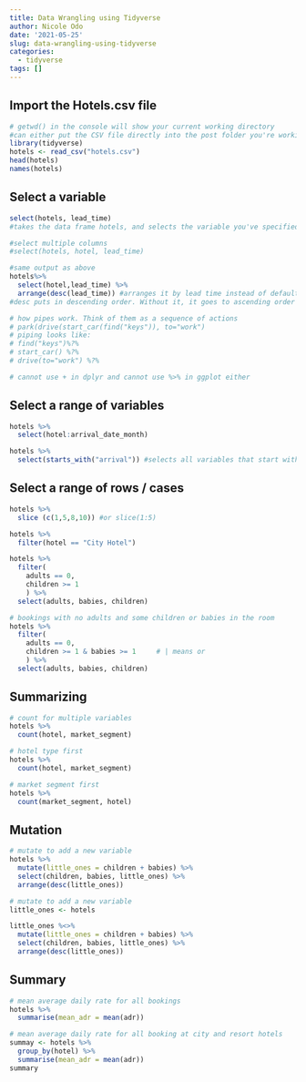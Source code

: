 ```yaml
---
title: Data Wrangling using Tidyverse
author: Nicole Odo
date: '2021-05-25'
slug: data-wrangling-using-tidyverse
categories:
  - tidyverse
tags: []
---
```


## Import the Hotels.csv file
```r
# getwd() in the console will show your current working directory
#can either put the CSV file directly into the post folder you're working in OR Environment - Import Data Set - From Text(readr)
library(tidyverse)
hotels <- read_csv("hotels.csv")
head(hotels)
names(hotels)
```
## Select a variable
```r
select(hotels, lead_time)
#takes the data frame hotels, and selects the variable you've specified and creates  a new data frame

#select multiple columns
#select(hotels, hotel, lead_time)

#same output as above
hotels%>%
  select(hotel,lead_time) %>%
  arrange(desc(lead_time)) #arranges it by lead time instead of default of the format of the file. Takes input from the previous step, then executes this command
#desc puts in descending order. Without it, it goes to ascending order

# how pipes work. Think of them as a sequence of actions
# park(drive(start_car(find("keys")), to="work")
# piping looks like:
# find("keys")%?%
# start_car() %?%
# drive(to="work") %?%

# cannot use + in dplyr and cannot use %>% in ggplot either
```

## Select a range of variables
```r
hotels %>%
  select(hotel:arrival_date_month)

hotels %>%
  select(starts_with("arrival")) #selects all variables that start with word arrival
```

## Select a range of rows / cases
```r
hotels %>%
  slice (c(1,5,8,10)) #or slice(1:5)

hotels %>%
  filter(hotel == "City Hotel")

hotels %>%
  filter( 
    adults == 0,
    children >= 1
    ) %>% 
  select(adults, babies, children)

# bookings with no adults and some children or babies in the room
hotels %>%
  filter( 
    adults == 0,     
    children >= 1 & babies >= 1     # | means or
    ) %>%
  select(adults, babies, children)
```

## Summarizing
```r
# count for multiple variables
hotels %>%
  count(hotel, market_segment)

# hotel type first
hotels %>%
  count(hotel, market_segment)

# market segment first
hotels %>%
  count(market_segment, hotel)

```

## Mutation
```r
# mutate to add a new variable
hotels %>%
  mutate(little_ones = children + babies) %>%
  select(children, babies, little_ones) %>%
  arrange(desc(little_ones))

# mutate to add a new variable
little_ones <- hotels

little_ones %<>%
  mutate(little_ones = children + babies) %>%
  select(children, babies, little_ones) %>%
  arrange(desc(little_ones))
```
## Summary
```r
# mean average daily rate for all bookings
hotels %>%
  summarise(mean_adr = mean(adr))

# mean average daily rate for all booking at city and resort hotels
summay <- hotels %>%
  group_by(hotel) %>%
  summarise(mean_adr = mean(adr))
summary

```

